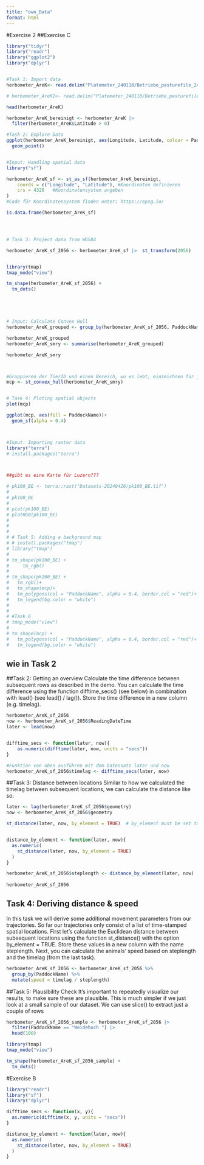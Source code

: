 ```yaml
---
title: "own_Data"
format: html
---
```


#Exercise 2
##Exercise C
```r
library("tidyr")
library("readr")
library("ggplot2")
library("dplyr")


#Task 1: Import data
herbometer_AreK<- read.delim("Platemeter_240118/Betriebe_pasturefile_240118/AreK_2023_07_07_csv_gps.csv", sep =",")

# herbometer_AreK2<- read.delim("Platemeter_240118/Betriebe_pasturefile_240118/AreK_2023_07_07_csv_gps_localtime.csv", sep =",")

head(herbometer_AreK)

herbometer_AreK_bereinigt <- herbometer_AreK |> 
  filter(herbometer_AreK$Latitude > 0)

#Task 2: Explore Data
ggplot(herbometer_AreK_bereinigt, aes(Longitude, Latitude, colour = PaddockName)) +
  geom_point()


#Input: Handling spatial data
library("sf")

herbometer_AreK_sf <- st_as_sf(herbometer_AreK_bereinigt,
    coords = c("Longitude", "Latitude"), #Koordinaten definieren
    crs = 4326   #Koordinatensystem angeben
)
#Code für Koordinatensystem finden unter: https://epsg.io/

is.data.frame(herbometer_AreK_sf)




# Task 3: Project data from WGS84

herbometer_AreK_sf_2056 <- herbometer_AreK_sf |>  st_transform(2056)


library(tmap)
tmap_mode("view")

tm_shape(herbometer_AreK_sf_2056) + 
  tm_dots()





# Input: Calculate Convex Hull
herbometer_AreK_grouped <- group_by(herbometer_AreK_sf_2056, PaddockName)

herbometer_AreK_grouped
herbometer_AreK_smry <- summarise(herbometer_AreK_grouped)

herbometer_AreK_smry



#Gruppieren der TierID und einen Bereich, wo es lebt, einzeichnen für jedes Tier anhand den Punkten wo es erschienen ist.
mcp <- st_convex_hull(herbometer_AreK_smry)


# Task 4: Ploting spatial objects
plot(mcp)

ggplot(mcp, aes(fill = PaddockName))+
  geom_sf(alpha = 0.4)



#Input: Importing raster data
library("terra")
# install.packages("terra")



##gibt es eine Karte für Luzern???

# pk100_BE <- terra::rast("Datasets-20240426/pk100_BE.tif")
# 
# pk100_BE
# 
# plot(pk100_BE)
# plotRGB(pk100_BE)
# 
# 
# 
# # Task 5: Adding a background map
# # install.packages("tmap")
# library("tmap")
# 
# tm_shape(pk100_BE) +
#     tm_rgb()
# 
# tm_shape(pk100_BE) +
#   tm_rgb()+
#   tm_shape(mcp)+
#   tm_polygons(col = "PaddockName", alpha = 0.4, border.col = "red")+
#   tm_legend(bg.color = "white")
# 
# 
# #Task 6
# tmap_mode("view")
# 
# tm_shape(mcp) +
#   tm_polygons(col = "PaddockName", alpha = 0.4, border.col = "red")+
#   tm_legend(bg.color = "white")

```

## wie in Task 2

##Task 2: Getting an overview
Calculate the time difference between subsequent rows as described in the demo. You can calculate the time difference using the function difftime_secs() (see below) in combination with lead() (see lead() / lag()). Store the time difference in a new column (e.g. timelag).
```r
herbometer_AreK_sf_2056
now <- herbometer_AreK_sf_2056$ReadingDateTime
later <- lead(now)


difftime_secs <- function(later, now){
    as.numeric(difftime(later, now, units = "secs"))
}

#Funktion von oben ausführen mit dem Datensatz later und now
herbometer_AreK_sf_2056$timelag <- difftime_secs(later, now)


```

##Task 3: Distance between locations
Similar to how we calculated the timelag between subsequent locations, we can calculate the distance like so:
```r
later <- lag(herbometer_AreK_sf_2056$geometry)
now <- herbometer_AreK_sf_2056$geometry

st_distance(later, now, by_element = TRUE)  # by_element must be set to TRUE


distance_by_element <- function(later, now){
  as.numeric(
    st_distance(later, now, by_element = TRUE)
  )
}

herbometer_AreK_sf_2056$steplength <- distance_by_element(later, now)
  
herbometer_AreK_sf_2056

```


## Task 4: Deriving distance & speed
In this task we will derive some additional movement parameters from our trajectories. So far our trajectories only consist of a list of time-stamped spatial locations. First let’s calculate the Euclidean distance between subsequent locations using the function st_distance() with the option by_element = TRUE. Store these values in a new column with the name steplength. Next, you can calculate the animals’ speed based on steplength and the timelag (from the last task).
```r

herbometer_AreK_sf_2056 <- herbometer_AreK_sf_2056 %>%
  group_by(PaddockName) %>%
  mutate(speed = timelag / steplength)

```

##Task 5: Plausibility Check
It’s important to repeatedly visualize our results, to make sure these are plausible. This is much simpler if we just look at a small sample of our dataset. We can use slice() to extract just a couple of rows
```r
herbometer_AreK_sf_2056_sample <- herbometer_AreK_sf_2056 |>
  filter(PaddockName == "Weidehoch ") |> 
  head(100)

library(tmap)
tmap_mode("view")

tm_shape(herbometer_AreK_sf_2056_sample) + 
  tm_dots()

```


#Exercise B

```r
library("readr")
library("sf")
library("dplyr")

difftime_secs <- function(x, y){
  as.numeric(difftime(x, y, units = "secs"))
}

distance_by_element <- function(later, now){
  as.numeric(
    st_distance(later, now, by_element = TRUE)
  )
}


```




